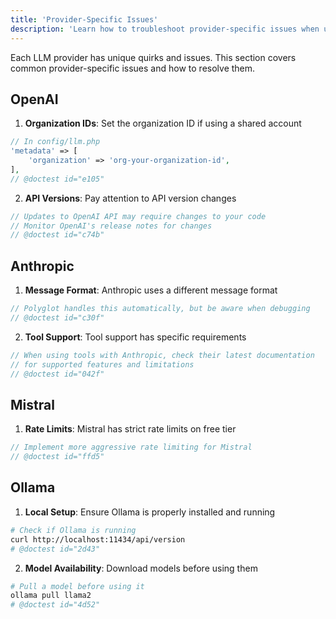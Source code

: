 ```yaml
---
title: 'Provider-Specific Issues'
description: 'Learn how to troubleshoot provider-specific issues when using Polyglot.'
---
```


Each LLM provider has unique quirks and issues. This section covers common provider-specific issues and how to resolve them.


## OpenAI

1. **Organization IDs**: Set the organization ID if using a shared account
```php
// In config/llm.php
'metadata' => [
    'organization' => 'org-your-organization-id',
],
// @doctest id="e105"
```

2. **API Versions**: Pay attention to API version changes
```php
// Updates to OpenAI API may require changes to your code
// Monitor OpenAI's release notes for changes
// @doctest id="c74b"
```

## Anthropic

1. **Message Format**: Anthropic uses a different message format
```php
// Polyglot handles this automatically, but be aware when debugging
// @doctest id="c30f"
```

2. **Tool Support**: Tool support has specific requirements
```php
// When using tools with Anthropic, check their latest documentation
// for supported features and limitations
// @doctest id="042f"
```

## Mistral

1. **Rate Limits**: Mistral has strict rate limits on free tier
```php
// Implement more aggressive rate limiting for Mistral
// @doctest id="ffd5"
```


## Ollama

1. **Local Setup**: Ensure Ollama is properly installed and running
```bash
# Check if Ollama is running
curl http://localhost:11434/api/version
# @doctest id="2d43"
```

2. **Model Availability**: Download models before using them
```bash
# Pull a model before using it
ollama pull llama2
# @doctest id="4d52"
```
